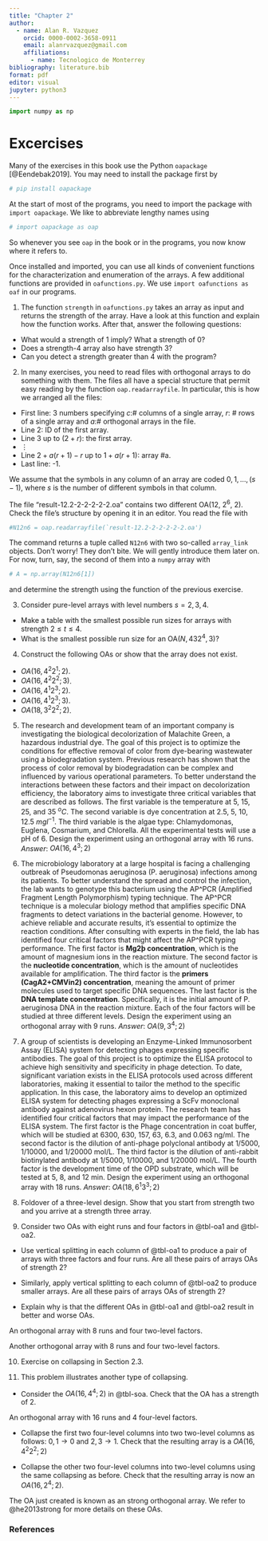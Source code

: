 ```yaml
---
title: "Chapter 2"
author: 
  - name: Alan R. Vazquez
    orcid: 0000-0002-3658-0911
    email: alanrvazquez@gmail.com
    affiliations:
      - name: Tecnologico de Monterrey
bibliography: literature.bib 
format: pdf
editor: visual
jupyter: python3
---
```



```python
import numpy as np
```

# Excercises

Many of the exercises in this book use the Python `oapackage` [@Eendebak2019]. You may need to install the package first by

```python
# pip install oapackage
```

At the start of most of the programs, you need to import the package with `import oapackage`. We like to abbreviate lengthy names using

```python
# import oapackage as oap
```

So whenever you see `oap` in the book or in the programs, you now know where it refers to.

Once installed and imported, you can use all kinds of convenient functions for the characterization and enumeration of the arrays. A few additional functions are provided in `oafunctions.py`. We use `import oafunctions as oaf` in our programs.

1.  The function `strength` in `oafunctions.py` takes an array as input and returns the strength of the array. Have a look at this function and explain how the function works. After that, answer the following questions:

-   What would a strength of 1 imply? What a strength of 0?
-   Does a strength-4 array also have strength 3?
-   Can you detect a strength greater than 4 with the program?

2.  In many exercises, you need to read files with orthogonal arrays to do something with them. The files all have a special structure that permit easy reading by the function `oap.readarrayfile`. In particular, this is how we arranged all the files:

-   First line: 3 numbers specifying $c$:# columns of a single array, $r$: \# rows of a single array and $a$:# orthogonal arrays in the file.
-   Line 2: ID of the first array.
-   Line 3 up to $(2+r)$: the first array.
-   $\vdots$
-   Line $2+a(r+1)-r$ up to $1+a(r+1)$: array #a.
-   Last line: -1.

We assume that the symbols in any column of an array are coded $0,1,\ldots,(s-1)$, where $s$ is the number of different symbols in that column.

The file "result-12.2-2-2-2-2-2.oa" contains two different OA(12, $2^6$, 2). Check the file's structure by opening it in an editor. You read the file with

```python
#N12n6 = oap.readarrayfile(`result-12.2-2-2-2-2-2.oa')
```

The command returns a tuple called `N12n6` with two so-called `array_link` objects. Don't worry! They don't bite. We will gently introduce them later on. For now, turn, say, the second of them into a `numpy` array with

```python
# A = np.array(N12n6[1]) 
```

and determine the strength using the function of the previous exercise.

3.  Consider pure-level arrays with level numbers $s=2,3,4$.

-   Make a table with the smallest possible run sizes for arrays with strength $2 \le t \le 4$.
-   What is the smallest possible run size for an OA($N, 4 3 2^4, 3$)?

4.  Construct the following OAs or show that the array does not exist.

-   $OA(16, 4^2 2^1; 2)$.
-   $OA(16, 4^2  2^2; 3)$.
-   $OA(16, 4^1  2^3; 2)$.
-   $OA(16, 4^1  2^3; 3)$.
-   $OA(18, 3^2 2^2; 2)$.

5.  The research and development team of an important company is investigating the biological decolorization of Malachite Green, a hazardous industrial dye. The goal of this project is to optimize the conditions for effective removal of color from dye-bearing wastewater using a biodegradation system. Previous research has shown that the process of color removal by biodegradation can be complex and influenced by various operational parameters. To better understand the interactions between these factors and their impact on decolorization efficiency, the laboratory aims to investigate three critical variables that are described as follows. The first variable is the temperature at 5, 15, 25, and 35 $^oC$. The second variable is dye concentration at 2.5, 5, 10, 12.5 $mg l^{-1}$. The third variable is the algae type: Chlamydomonas, Euglena, Cosmarium, and Chlorella. All the experimental tests will use a pH of 6. Design the experiment using an orthogonal array with 16 runs. *Answer*: $OA(16, 4^3; 2)$

6.  The microbiology laboratory at a large hospital is facing a challenging outbreak of Pseudomonas aeruginosa (P. aeruginosa) infections among its patients. To better understand the spread and control the infection, the lab wants to genotype this bacterium using the AP^PCR (Amplified Fragment Length Polymorphism) typing technique. The AP^PCR technique is a molecular biology method that amplifies specific DNA fragments to detect variations in the bacterial genome. However, to achieve reliable and accurate results, it's essential to optimize the reaction conditions. After consulting with experts in the field, the lab has identified four critical factors that might affect the AP^PCR typing performance. The first factor is **Mg2þ concentration**, which is the amount of magnesium ions in the reaction mixture. The second factor is the **nucleotide concentration**, which is the amount of nucleotides available for amplification. The third factor is the **primers (CagA2+CMVin2) concentration**, meaning the amount of primer molecules used to target specific DNA sequences. The last factor is the **DNA template concentration**. Specifically, it is the initial amount of P. aeruginosa DNA in the reaction mixture. Each of the four factors will be studied at three different levels. Design the experiment using an orthogonal array with 9 runs. *Answer*: $OA(9, 3^4; 2)$

7.  A group of scientists is developing an Enzyme-Linked Immunosorbent Assay (ELISA) system for detecting phages expressing specific antibodies. The goal of this project is to optimize the ELISA protocol to achieve high sensitivity and specificity in phage detection. To date, significant variation exists in the ELISA protocols used across different laboratories, making it  essential to tailor the method to the specific application. In this case, the laboratory aims to develop an optimized ELISA system for detecting phages expressing a ScFv monoclonal antibody against adenovirus hexon protein. The research team has identified four critical factors that may impact the performance of the ELISA system. The first factor is the Phage concentration in coat buffer, which will be studied at 6300, 630, 157, 63, 6.3, and 0.063 ng/ml. The second  factor is the dilution of anti-phage polyclonal antibody at 1/5000, 1/10000, and 1/20000 mol/L. The third factor is the dilution of anti-rabbit biotinylated antibody at 1/5000, 1/10000, and 1/20000 mol/L. The fourth factor is the development time of the OPD substrate, which will be tested at 5, 8, and 12 min. Design the experiment using an orthogonal array with 18 runs. *Answer*: $OA(18, 6^1 3^3; 2)$

8. Foldover of a three-level design. Show that you start from strength two and you arrive at a strength three array.

9. Consider two OAs with eight runs and four factors in @tbl-oa1 and @tbl-oa2.

- Use vertical splitting in each column of @tbl-oa1 to produce a pair of arrays with three factors and four runs. Are all these pairs of arrays OAs of strength 2?

- Similarly, apply vertical splitting to each column of @tbl-oa2 to produce smaller arrays. Are all these pairs of arrays OAs of strength 2?

- Explain why is that the different OAs in @tbl-oa1 and @tbl-oa2 result in better and worse OAs.

::: {#tbl-oa1}
```{=latex}
\begin{table}
\begin{center}
\begin{tabular}{cccc}
0	&	1	&	1	&	0 \\
1	&	0	&	1	&	0  \\
0	&	0	&	0	&	0  \\
1	&	1	&	0	&	0  \\
0	&	1	&	0	&	1  \\
1	&	0	&	0	&	1  \\
0	&	0	&	1	&	1  \\
1	&	1	&	1	&	1  \\
\end{tabular}
\end{center}
\end{table}
```
An orthogonal array with 8 runs and four two-level factors.
:::

::: {#tbl-oa2}
```{=latex}
\begin{table}
\begin{center}
\begin{tabular}{cccc}
0	&	1	&	1	&	0 \\
1	&	0	&	1	&	0 \\
0	&	0	&	0	&	1 \\
1	&	1	&	0	&	1 \\
0	&	1	&	0	&	0 \\
1	&	0	&	0	&	0 \\
0	&	0	&	1	&	1 \\
1	&	1	&	1	&	1 \\
\end{tabular}
\end{center}
\end{table}
```
Another orthogonal array with 8 runs and four two-level factors.
:::



10. Exercise on collapsing in Section 2.3. 

11.  This problem illustrates another type of collapsing.

- Consider the $OA(16, 4^4; 2)$ in @tbl-soa. Check that the OA has a strength of 2.

::: {#tbl-soa}
```{=latex}
\begin{table}
\begin{center}
\begin{tabular}{cccc}
2	&	2	&	2	&	2	\\
1	&	1	&	1	&	2	\\
0	&	2	&	2	&	1	\\
3	&	1	&	1	&	1	\\
2	&	0	&	2	&	0	\\
1	&	3	&	1	&	0	\\
0	&	0	&	2	&	3	\\
3	&	3	&	1	&	3	\\
2	&	2	&	0	&	2	\\
1	&	1	&	3	&	2	\\
0	&	2	&	0	&	1	\\
3	&	1	&	3	&	1	\\
2	&	0	&	0	&	0	\\
1	&	3	&	3	&	0	\\
0	&	0	&	0	&	3	\\
3	&	3	&	3	&	3	\\
\end{tabular}
\end{center}
\end{table}
```
An orthogonal array with 16 runs and 4 four-level factors.
:::

- Collapse the first two four-level columns into two two-level columns as follows: $0, 1 \rightarrow 0$ and $2, 3 \rightarrow 1$. Check that the resulting array is a $OA(16, 4^2 2^2; 2)$

- Collapse the other two four-level columns into two-level columns using the same collapsing as before. Check that the resulting array is now an $OA(16, 2^4; 2)$.

The OA just created is known as an strong orthogonal array. We refer to @he2013strong for more details on these OAs. 



### References
